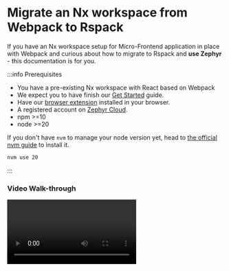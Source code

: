 
# Migrate an Nx workspace from Webpack to Rspack 


If you have an Nx workspace setup for Micro-Frontend application in place with Webpack and curious about how to migrate to Rspack and **use Zephyr** - this documentation is for you. 

:::info Prerequisites
- You have a pre-existing Nx workspace with React based on Webpack
- We expect you to have finish our [Get Started](/general/get-started) guide.
- Have our [browser extension](https://chromewebstore.google.com/detail/zephyr-mission-control/liflhldchhinbaeplljlplhnbkdidedn) installed in your browser.
- A registered account on [Zephyr Cloud](https://app.zephyr-cloud.io).
- npm >=10
- node >=20 

If you don't have `nvm` to manage your node version yet, head to [the official nvm guide](https://github.com/nvm-sh/nvm) to install it.
```bash 
nvm use 20 
```

:::

### Video Walk-through 


<Video src="https://www.loom.com/embed/78d039c5f5354543a190c24824b81035?sid=01dbcf74-4b93-4e92-b80e-325a7618b772" title="Migrate from Webpack in Nx to Rspack to deploy on Zephyr"/>

## Example in Code
An example contains line-by-line changes [in our example repository](https://github.com/ZephyrCloudIO/zephyr-examples/pull/43/files#diff-ae97963da9251d9d7d435301f6a6061201fdf9382ea69d647862e6e51127251a).


### Installation 

Within your project directory, run below commands to install required packages for `rspack` and Zephyr's npm package: 

```bash title="Terminal"
npm i @nx/rspack @rspack/dev-server zephyr-webpack-plugin@0.0.17 --force
```


### Change import path 

1. `module-federation.config.ts` 

Every `module-federation.config.ts`'s import needs to be replaced by 

```ts title="module-federation.config.ts"
// import { ModuleFederationConfig } from '@nx/webpack'; 
import { ModuleFederationConfig } from '@nx/rspack/module-federation';
```

2. `webpack.config.ts` and `webpack.config.prod.ts` 

Rename `webpack.config.ts` to `rspack.config.ts` and change all import path to below. While changing the import path, we will also add Zephyr's plugin to build configuration.

```ts title="host and remotes / rspack.config.ts" {4,5,6,23}
// import { composePlugins, withNx, ModuleFederationConfig } from '@nx/webpack';
// import { withReact } from '@nx/react';
// import { withModuleFederation } from '@nx/react/module-federation';
import { composePlugins, withNx, withReact } from '@nx/rspack';
import { withModuleFederation, ModuleFederationConfig } from '@nx/rspack/module-federation';
import { withZephyr } from 'zephyr-webpack-plugin'; // import Zephyr

import baseConfig from './module-federation.config';

const config: ModuleFederationConfig = {
  ...baseConfig,
};
// Nx plugins for webpack to build config object from Nx options and context.
/**
 * DTS Plugin is disabled in Nx Workspaces as Nx already provides Typing support for Module Federation
 * The DTS Plugin can be enabled by setting dts: true
 * Learn more about the DTS Plugin here: https://module-federation.io/configure/dts.html
 */
export default composePlugins(
  withNx(),
  withReact(),
  withModuleFederation(config, { dts: false }),
  withZephyr() // add zephyr in plugin
);
```

Rename all `webpack.config.prod.ts` to `rspack.config.prod.ts` and within the file (**of each remotes**), change the import path: 

```ts title="remote*/rspack.config.prod.ts"
export default require('./rspack.config');
```

For **Host application**'s `rspack.config.prod.ts`, you will need to do the same changes as `rspack.config.ts`: 

```ts title="host/rspack.config.prod.ts" {5,6,7,45}

// import { composePlugins, withNx } from '@nx/webpack';
// import { withReact } from '@nx/react';
// import { withModuleFederation } from '@nx/react/module-federation';
// import { ModuleFederationConfig } from '@nx/webpack';
import { composePlugins, withNx, withReact } from '@nx/rspack';
import { withModuleFederation, ModuleFederationConfig } from '@nx/rspack/module-federation';
import { withZephyr } from 'zephyr-webpack-plugin';

import baseConfig from './module-federation.config';

const prodConfig: ModuleFederationConfig = {
  ...baseConfig,
  /*
   * Remote overrides for production.
   * Each entry is a pair of a unique name and the URL where it is deployed.
   *
   * e.g.
   * remotes: [
   *   ['app1', 'http://app1.example.com'],
   *   ['app2', 'http://app2.example.com'],
   * ]
   *
   * You can also use a full path to the remoteEntry.js file if desired.
   *
   * remotes: [
   *   ['app1', 'http://example.com/path/to/app1/remoteEntry.js'],
   *   ['app2', 'http://example.com/path/to/app2/remoteEntry.js'],
   * ]
   */
  remotes: [
    ['remote1', 'http://localhost:4201/'],
    ['remote2', 'http://localhost:4202/'],
  ],
};
// Nx plugins for webpack to build config object from Nx options and context.
/**
 * DTS Plugin is disabled in Nx Workspaces as Nx already provides Typing support for Module Federation
 * The DTS Plugin can be enabled by setting dts: true
 * Learn more about the DTS Plugin here: https://module-federation.io/configure/dts.html
 */
export default composePlugins(
  withNx(),
  withReact(),
  withModuleFederation(prodConfig, { dts: false }),
  withZephyr()
);
```

### Edit project.json 

In every `project.json`, you will need to edit below changes: 

1. Change build executor to `@nx/rspack:rspack` 
**2. Add `"target":"web"` to build options** (this inferred a )
3. Under `build`'s `options` -- change all `"webpackConfig":"apps/{appName}/webpack.config.ts"` to `"rspackConfig": "apps/{appName}/rspack.config.ts"`
4. Under `configurations`'s `production` config -- change all `"webpackConfig":"apps/{appName}/webpack.config.prod.ts"` to `"rspackConfig": "apps/{appName}/rspack.config.prod.ts"`
5. Edit `executor` in `serve` -- change `@nx/react:module-federation-dev-server` to `"@nx/rspack:module-federation-dev-server"`


```json title="host or remotes' project.json" {9,15,30,52,57}
{
  "name": "remote1",
  "$schema": "../../node_modules/nx/schemas/project-schema.json",
  "sourceRoot": "apps/remote1/src",
  "projectType": "application",
  "tags": [],
  "targets": {
    "build": {
      "executor": "@nx/rspack:rspack",
      "outputs": [
        "{options.outputPath}"
      ],
      "defaultConfiguration": "production",
      "options": {
        "target": "web",
        "compiler": "babel",
        "outputPath": "dist/apps/remote1",
        "index": "apps/remote1/src/index.html",
        "baseHref": "/",
        "main": "apps/remote1/src/main.ts",
        "tsConfig": "apps/remote1/tsconfig.app.json",
        "assets": [
          "apps/remote1/src/favicon.ico",
          "apps/remote1/src/assets"
        ],
        "styles": [
          "apps/remote1/src/styles.css"
        ],
        "scripts": [],
        "rspackConfig": "apps/remote1/rspack.config.ts"
      },
      "configurations": {
        "development": {
          "extractLicenses": false,
          "optimization": false,
          "sourceMap": true,
          "vendorChunk": true
        },
        "production": {
          "fileReplacements": [
            {
              "replace": "apps/remote1/src/environments/environment.ts",
              "with": "apps/remote1/src/environments/environment.prod.ts"
            }
          ],
          "optimization": true,
          "outputHashing": "all",
          "sourceMap": false,
          "namedChunks": false,
          "extractLicenses": true,
          "vendorChunk": false,
          "rspackConfig": "apps/remote1/rspack.config.prod.ts"
        }
      }
    },
    "serve": {
      "executor": "@nx/rspack:module-federation-dev-server",
      "defaultConfiguration": "development",
      "options": {
        "buildTarget": "remote1:build",
        "hmr": true,
        "port": 4201
      },
      "configurations": {
        "development": {
          "buildTarget": "remote1:build:development"
        },
        "production": {
          "buildTarget": "remote1:build:production",
          "hmr": false
        }
      }
    },
    "lint": {
      "executor": "@nx/eslint:lint"
    },
    "serve-static": {
      "executor": "@nx/web:file-server",
      "defaultConfiguration": "production",
      "options": {
        "buildTarget": "remote1:build",
        "watch": false,
        "port": 4201
      },
      "configurations": {
        "development": {
          "buildTarget": "remote1:build:development"
        },
        "production": {
          "buildTarget": "remote1:build:production"
        }
      }
    },
    "test": {
      "executor": "@nx/jest:jest",
      "outputs": [
        "{workspaceRoot}/coverage/{projectRoot}"
      ],
      "options": {
        "jestConfig": "apps/remote1/jest.config.ts"
      }
    }
  }
}
```

### Add package.json 

In **each of the applications, hosts or remotes, it will need a `package.json` file with `name` and `version` field** in order for Zephyr to map the remote's name. 

If you are naming `host` application in Module Federation configuration like: 

```ts title="module-federation.config.ts"
const config: ModuleFederationConfig = {
  name: 'host',

  remotes: ['remote1', 'remote2'],
};

export default config;

```

You will need a `package.json` like so within the `host`'s folder: 

```json title="package.json"
{
    "name": "host", 
    "version": "0.0.0" // Versioning depending on you, it's a required field for Zephyr 
}

``` 

### Deploy through Zephyr 

Before we deploy to Zephyr, make sure: 
- this repository is a `git` repository
- Have pre-existing commit hash
- Have a `remote.origin.url` 

Since this is a Micro-Frontend application, you will need to build the remote first by running each of these command in sequence. Remotes must be built first for Zephyr to map them in host applications. [Read more](/how-to/mf-guide).

First: 

```sh title="Terminal"
npx nx run remote1:build 
```

Second: 

```sh title="Terminal"
npx nx run remote2:build 
```

Third: 

```sh title="Terminal"
npx nx run host:build 
```
